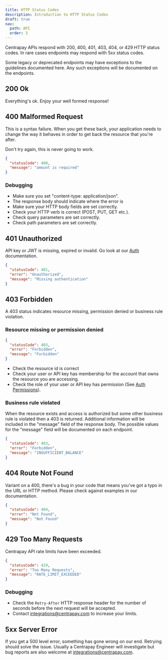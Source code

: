 ```yaml
---
title: HTTP Status Codes
description: Introduction to HTTP Status Codes
draft: true
nav:
  path: API
  order: 3
---
```


Centrapay APIs respond with 200, 400, 401, 403, 404, or 429 HTTP status codes.
In rare cases endpoints may respond with 5xx status codes.

Some legacy or deprecated endpoints may have exceptions to the guidelines
documented here. Any such exceptions will be documented on the endpoints.

## 200 Ok

Everything's ok. Enjoy your well formed response!

## 400 Malformed Request

This is a syntax failure. When you get these back, your application needs to change the way it
behaves in order to get back the resource that you're after.

Don't try again, this is never going to work.

```json [Response]
{
  "statusCode": 400,
  "message": "amount is required"
}
```

### Debugging
* Make sure you set "content-type: application/json".
* The response body should indicate where the error is
* Make sure your HTTP body fields are set correctly.
* Check your HTTP verb is correct (POST, PUT, GET etc.).
* Check query parameters are set correctly.
* Check path parameters are set correctly.

## 401 Unauthorized

API key or JWT is missing, expired or invalid. Go look at our [Auth](https://docs.centrapay.com/api/auth) documentation.

```json [Response]
{
  "statusCode": 401,
  "error": "Unauthorized",
  "message": "Missing authentication"
}
```

## 403 Forbidden

A 403 status indicates resource missing, permission denied or
business rule violation.

### Resource missing or permission denied

```json [Response]
{
  "statusCode": 403,
  "error": "Forbidden",
  "message": "Forbidden"
}
```

* Check the resource id is correct
* Check your user or API key has membership for the account that owns the resource you are accessing.
* Check the role of your user or API key has permission (See [Auth Permissions](https://docs.centrapay.com/api/auth#permissions)).

### Business rule violated

When the resource exists and access is authorized but some other business rule
is violated then a 403 is returned. Additional information will be included in
the "message" field of the response body. The possible values for the "message"
field will be documented on each endpoint.

```json [Response]
{
  "statusCode": 403,
  "error": "Forbidden",
  "message": "INSUFFICIENT_BALANCE"
}
```

## 404 Route Not Found

Variant on a 400, there's a bug in your code that means you've got a typo in
the URL or HTTP method. Please check against examples in our documentation.

```json [Response]
{
  "statusCode": 404,
  "error": "Not Found",
  "message": "Not Found"
}
```

## 429 Too Many Requests

Centrapay API rate limits have been exceeded.

```json [Response]
{
  "statusCode": 429,
  "error": "Too Many Requests",
  "message": "RATE_LIMIT_EXCEEDED"
}
```

### Debugging
* Check the `Retry-After` HTTP response header for the number of seconds
  before the next request will be accepted.
* Contact integrations@centrapay.com to increase your limits.

## 5xx Server Error

If you get a 500 level error, something has gone wrong on our end. Retrying
should solve the issue. Usually a Centrapay Engineer will investigate but
bug reports are also welcome at integrations@centrapay.com.
